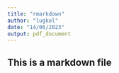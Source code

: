 ```yaml
---
title: "rmarkdown"
author: "lugkol"
date: "14/06/2023"
output: pdf_document
---
```


## This is a markdown file
